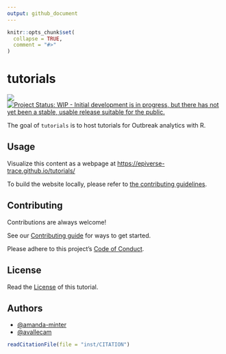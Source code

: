 ```yaml
---
output: github_document
---
```


<!-- README.md is generated from README.Rmd. Please edit that file -->

```r
knitr::opts_chunk$set(
  collapse = TRUE,
  comment = "#>"
)
```

# tutorials

<!-- badges: start -->
[![](https://img.shields.io/badge/lifecycle-experimental-orange.svg)](https://lifecycle.r-lib.org/articles/stages.html#experimental)
[![Project Status: WIP - Initial development is in progress, but there has not yet been a stable, usable release suitable for the public.](https://www.repostatus.org/badges/latest/wip.svg)](https://www.repostatus.org/#wip)
<!-- badges: end -->

The goal of `tutorials` is to host tutorials for Outbreak analytics with R.

## Usage

Visualize this content as a webpage at <https://epiverse-trace.github.io/tutorials/>

To build the website locally, please refer to [the contributing guidelines](CONTRIBUTING.md).

## Contributing

Contributions are always welcome!

See our [Contributing guide](CONTRIBUTING.md) for ways to get started.

Please adhere to this project's [Code of Conduct](CODE_OF_CONDUCT.md).

<!-- ## Support -->

<!-- Please see our [Getting help guide](/.github/SUPPORT.md) for support. -->

## License

Read the [License](LICENSE.md) of this tutorial.

## Authors

- [@amanda-minter](https://github.com/amanda-minter/)
- [@avallecam](https://github.com/avallecam/)

```r
readCitationFile(file = "inst/CITATION")
```
